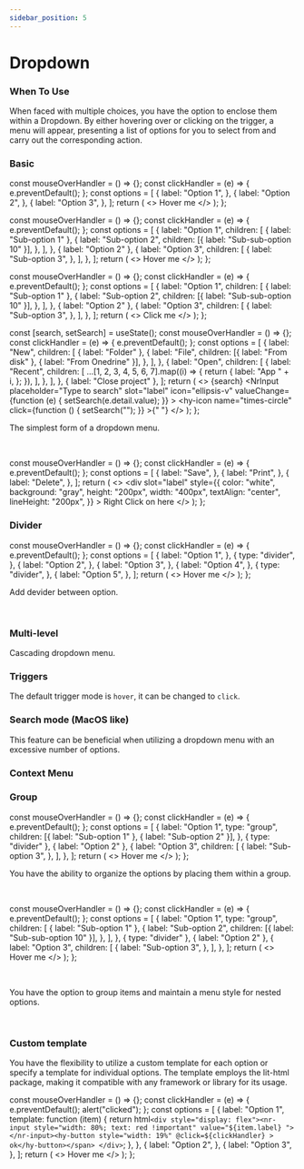 ```yaml
---
sidebar_position: 5
---
```



# Dropdown

### When To Use

When faced with multiple choices, you have the option to enclose them within a Dropdown. By either hovering over or clicking on the trigger, a menu will appear, presenting a list of options for you to select from and carry out the corresponding action.

### Basic

  const mouseOverHandler = () => {};
  const clickHandler = (e) => {
    e.preventDefault();
  };
  const options = [
    {
      label: "Option 1",
    },
    {
      label: "Option 2",
    },
    {
      label: "Option 3",
    },
  ];
  return (
    <>
      <HyDropdown
        placeholder="Select an option"
        options={options}
        trigger="hover"
      >
        <HyButton slot="label" type="link" icon="angle-down">
          Hover me
        </HyButton>
      </HyDropdown>
    </>
  );
};

  const mouseOverHandler = () => {};
  const clickHandler = (e) => {
    e.preventDefault();
  };
  const options = [
    {
      label: "Option 1",
      children: [
        { label: "Sub-option 1" },
        {
          label: "Sub-option 2",
          children: [{ label: "Sub-sub-option 10" }],
        },
      ],
    },
    { label: "Option 2" },
    {
      label: "Option 3",
      children: [
        {
          label: "Sub-option 3",
        },
      ],
    },
  ];
  return (
    <>
      <HyDropdown
        placeholder="Select an option"
        options={options}
        trigger="hover"
      >
        <HyButton slot="label" type="link" icon="angle-down">
          Hover me
        </HyButton>
      </HyDropdown>
    </>
  );
};

  const mouseOverHandler = () => {};
  const clickHandler = (e) => {
    e.preventDefault();
  };
  const options = [
    {
      label: "Option 1",
      children: [
        { label: "Sub-option 1" },
        {
          label: "Sub-option 2",
          children: [{ label: "Sub-sub-option 10" }],
        },
      ],
    },
    { label: "Option 2" },
    {
      label: "Option 3",
      children: [
        {
          label: "Sub-option 3",
        },
      ],
    },
  ];
  return (
    <>
      <HyDropdown placeholder="Select an option" options={options}>
        <HyButton slot="label">Click me</HyButton>
      </HyDropdown>
    </>
  );
};

  const [search, setSearch] = useState();
  const mouseOverHandler = () => {};
  const clickHandler = (e) => {
    e.preventDefault();
  };
  const options = [
    {
      label: "New",
      children: [
        { label: "Folder" },
        {
          label: "File",
          children: [{ label: "From disk" }, { label: "From Onedrine" }],
        },
      ],
    },
    {
      label: "Open",
      children: [
        {
          label: "Recent",
          children: [
            ...[1, 2, 3, 4, 5, 6, 7].map((i) => {
              return {
                label: "App " + i,
              };
            }),
          ],
        },
      ],
    },
    { label: "Close project" },
  ];
  return (
    <>
      <HyDropdown
        search={search}
        placeholder="Select an option"
        options={options}
      >
        {search}
        <NrInput
          placeholder="Type to search"
          slot="label"
          icon="ellipsis-v"
          valueChange={function (e) {
            setSearch(e.detail.value);
          }}
        >
          <span slot="suffix">
            <hy-icon
              name="times-circle"
              click={function () {
                setSearch("");
              }}
            ></hy-icon>{" "}
          </span>
        </NrInput>
      </HyDropdown>
    </>
  );
};

The simplest form of a dropdown menu.

<BasicDropdowHover></BasicDropdowHover>

<br />

  const mouseOverHandler = () => {};
  const clickHandler = (e) => {
    e.preventDefault();
  };
  const options = [
    {
      label: "Save",
    },
    {
      label: "Print",
    },
    {
      label: "Delete",
    },
  ];
  return (
    <>
      <HyDropdown
        placeholder="Select an option"
        options={options}
        trigger="context-menu"
      >
        <div
          slot="label"
          style={{
            color: "white",
            background: "gray",
            height: "200px",
            width: "400px",
            textAlign: "center",
            lineHeight: "200px",
          }}
        >
          Right Click on here
        </div>
      </HyDropdown>
    </>
  );
};

### Divider

  const mouseOverHandler = () => {};
  const clickHandler = (e) => {
    e.preventDefault();
  };
  const options = [
    {
      label: "Option 1",
    },
    {
      type: "divider",
    },
    {
      label: "Option 2",
    },
    {
      label: "Option 3",
    },
    {
      label: "Option 4",
    },
    {
      type: "divider",
    },
    {
      label: "Option 5",
    },
  ];
  return (
    <>
      <HyDropdown
        placeholder="Select an option"
        options={options}
        trigger="hover"
      >
        <HyButton slot="label" type="link" icon="angle-down">
          Hover me
        </HyButton>
      </HyDropdown>
    </>
  );
};

Add devider between option.

<BasicDropdowDiverder></BasicDropdowDiverder>
<br />

### Multi-level

Cascading dropdown menu.

<BasicDropdowHoverCascading></BasicDropdowHoverCascading>

### Triggers

The default trigger mode is `hover`, it can be changed to `click`.

<BasicDropdowClick> </BasicDropdowClick>

### Search mode (MacOS like)

This feature can be beneficial when utilizing a dropdown menu with an excessive number of options.

<SearchInDropdown> </SearchInDropdown>

### Context Menu

<ContextDropdown></ContextDropdown>

### Group

  const mouseOverHandler = () => {};
  const clickHandler = (e) => {
    e.preventDefault();
  };
  const options = [
    {
      label: "Option 1",
      type: "group",
      children: [{ label: "Sub-option 1" }, { label: "Sub-option 2" }],
    },
    { type: "divider" },
    { label: "Option 2" },
    {
      label: "Option 3",
      children: [
        {
          label: "Sub-option 3",
        },
      ],
    },
  ];
  return (
    <>
      <HyDropdown
        placeholder="Select an option"
        options={options}
        trigger="hover"
      >
        <HyButton slot="label" type="link" icon="angle-down">
          Hover me
        </HyButton>
      </HyDropdown>
    </>
  );
};

You have the ability to organize the options by placing them within a group.

<BasicDropdowGroup></BasicDropdowGroup>
<br />

  const mouseOverHandler = () => {};
  const clickHandler = (e) => {
    e.preventDefault();
  };
  const options = [
    {
      label: "Option 1",
      type: "group",
      children: [
        { label: "Sub-option 1" },
        {
          label: "Sub-option 2",
          children: [{ label: "Sub-sub-option 10" }],
        },
      ],
    },
    { type: "divider" },
    { label: "Option 2" },
    {
      label: "Option 3",
      children: [
        {
          label: "Sub-option 3",
        },
      ],
    },
  ];
  return (
    <>
      <HyDropdown
        placeholder="Select an option"
        options={options}
        trigger="hover"
      >
        <HyButton slot="label" type="link" icon="angle-down">
          Hover me
        </HyButton>
      </HyDropdown>
    </>
  );
};

<br />

You have the option to group items and maintain a menu style for nested options.

<BasicDropdowGroupMixed></BasicDropdowGroupMixed>
<br />

### Custom template

You have the flexibility to utilize a custom template for each option or specify a template for individual options.
The template employs the lit-html package, making it compatible with any framework or library for its usage.

  const mouseOverHandler = () => {};
  const clickHandler = (e) => {
    e.preventDefault();
    alert("clicked");
  };
  const options = [
    {
      label: "Option 1",
      template: function (item) {
        return html`<div style="display: flex"><nr-input style="width: 80%; text: red !important" value="${item.label} "> </nr-input><hy-button style="width: 19%" @click=${clickHandler} > ok</hy-button></span> </div>`;
      },
    },
    {
      label: "Option 2",
    },
    {
      label: "Option 3",
    },
  ];
  return (
    <>
      <HyDropdown
        placeholder="Select an option"
        options={options}
        trigger="hover"
      >
        <HyButton slot="label" type="link" icon="angle-down">
          Hover me
        </HyButton>
      </HyDropdown>
    </>
  );
};

<BasicDropdowCustomTemplate> </BasicDropdowCustomTemplate>
